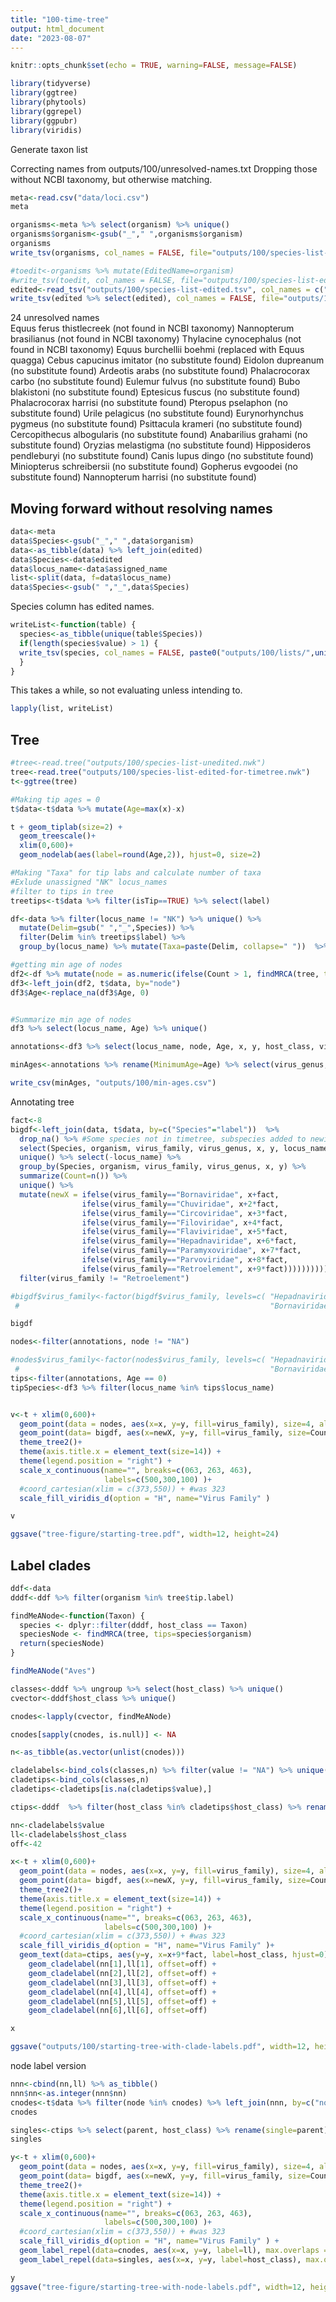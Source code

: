 ```yaml
---
title: "100-time-tree"
output: html_document
date: "2023-08-07"
---
```


```r
knitr::opts_chunk$set(echo = TRUE, warning=FALSE, message=FALSE)
```

```r
library(tidyverse)
library(ggtree)
library(phytools)
library(ggrepel)
library(ggpubr)
library(viridis)
```

Generate taxon list

Correcting names from outputs/100/unresolved-names.txt
Dropping those without NCBI taxonomy, but otherwise matching.    

```r
meta<-read.csv("data/loci.csv")
meta
```

```r
organisms<-meta %>% select(organism) %>% unique()
organisms$organism<-gsub("_"," ",organisms$organism)
organisms
write_tsv(organisms, col_names = FALSE, file="outputs/100/species-list-unedited.tsv")

#toedit<-organisms %>% mutate(EditedName=organism)
#write_tsv(toedit, col_names = FALSE, file="outputs/100/species-list-edited.tsv")
edited<-read_tsv("outputs/100/species-list-edited.tsv", col_names = c("Species","edited"))
write_tsv(edited %>% select(edited), col_names = FALSE, file="outputs/100/species-list-edited-for-timetree.tsv")
```

24 unresolved names     
Equus ferus thistlecreek (not found in NCBI taxonomy)
Nannopterum brasilianus (not found in NCBI taxonomy)
Thylacine cynocephalus (not found in NCBI taxonomy)
Equus burchellii boehmi (replaced with Equus quagga)
Cebus capucinus imitator (no substitute found)
Eidolon dupreanum (no substitute found)
Ardeotis arabs (no substitute found)
Phalacrocorax carbo (no substitute found)
Eulemur fulvus (no substitute found)
Bubo blakistoni (no substitute found)
Eptesicus fuscus (no substitute found)
Phalacrocorax harrisi (no substitute found)
Pteropus pselaphon (no substitute found)
Urile pelagicus (no substitute found)
Eurynorhynchus pygmeus (no substitute found)
Psittacula krameri (no substitute found)
Cercopithecus albogularis (no substitute found)
Anabarilius grahami (no substitute found)
Oryzias melastigma (no substitute found)
Hipposideros pendleburyi (no substitute found)
Canis lupus dingo (no substitute found)
Miniopterus schreibersii (no substitute found)
Gopherus evgoodei (no substitute found)
Nannopterum harrisi (no substitute found)
 
## Moving forward without resolving names

```r
data<-meta 
data$Species<-gsub("_"," ",data$organism)
data<-as_tibble(data) %>% left_join(edited)
data$Species<-data$edited
data$locus_name<-data$assigned_name
list<-split(data, f=data$locus_name)
data$Species<-gsub(" ","_",data$Species)
```

Species column has edited names. 
```r
writeList<-function(table) {
  species<-as_tibble(unique(table$Species))
  if(length(species$value) > 1) {
  write_tsv(species, col_names = FALSE, paste0("outputs/100/lists/",unique(table$locus_name),".tsv"))
  }
}
```

This takes a while, so not evaluating unless intending to.     

```r
lapply(list, writeList)
```


## Tree   

```r
#tree<-read.tree("outputs/100/species-list-unedited.nwk")
tree<-read.tree("outputs/100/species-list-edited-for-timetree.nwk")
t<-ggtree(tree)
```

```r
#Making tip ages = 0 
t$data<-t$data %>% mutate(Age=max(x)-x)

t + geom_tiplab(size=2) +
  geom_treescale()+
  xlim(0,600)+
  geom_nodelab(aes(label=round(Age,2)), hjust=0, size=2)
```

```r
#Making "Taxa" for tip labs and calculate number of taxa
#Exlude unassigned "NK" locus_names
#filter to tips in tree
treetips<-t$data %>% filter(isTip==TRUE) %>% select(label)

df<-data %>% filter(locus_name != "NK") %>% unique() %>%
  mutate(Delim=gsub(" ","_",Species)) %>%
  filter(Delim %in% treetips$label) %>%
  group_by(locus_name) %>% mutate(Taxa=paste(Delim, collapse=" "))  %>% mutate(Count=n())

#getting min age of nodes
df2<-df %>% mutate(node = as.numeric(ifelse(Count > 1, findMRCA(tree, tips=strsplit(Taxa, " ")[[1]]), NA)))
df3<-left_join(df2, t$data, by="node")
df3$Age<-replace_na(df3$Age, 0)


#Summarize min age of nodes
df3 %>% select(locus_name, Age) %>% unique()
```

```r
annotations<-df3 %>% select(locus_name, node, Age, x, y, host_class, virus_family, virus_genus) %>% unique()

minAges<-annotations %>% rename(MinimumAge=Age) %>% select(virus_genus, locus_name, MinimumAge, host_class)

write_csv(minAges, "outputs/100/min-ages.csv")
```


Annotating tree

```r
fact<-8
bigdf<-left_join(data, t$data, by=c("Species"="label"))  %>%
  drop_na() %>% #Some species not in timetree, subspecies added to newick string where appropriate
  select(Species, organism, virus_family, virus_genus, x, y, locus_name) %>%
  unique() %>% select(-locus_name) %>% 
  group_by(Species, organism, virus_family, virus_genus, x, y) %>%
  summarize(Count=n()) %>%
  unique() %>%
  mutate(newX = ifelse(virus_family=="Bornaviridae", x+fact,
                ifelse(virus_family=="Chuviridae", x+2*fact,
                ifelse(virus_family=="Circoviridae", x+3*fact,
                ifelse(virus_family=="Filoviridae", x+4*fact,
                ifelse(virus_family=="Flaviviridae", x+5*fact,
                ifelse(virus_family=="Hepadnaviridae", x+6*fact,
                ifelse(virus_family=="Paramyxoviridae", x+7*fact,
                ifelse(virus_family=="Parvoviridae", x+8*fact,
                ifelse(virus_family=="Retroelement", x+9*fact)))))))))) %>%
  filter(virus_family != "Retroelement")

#bigdf$virus_family<-factor(bigdf$virus_family, levels=c( "Hepadnaviridae","Circoviridae", "Parvoviridae","Retroelement","Flaviviridae",
 #                                                        "Bornaviridae","Chuviridae","Filoviridae","Paramyxoviridae"))

bigdf
```

```r
nodes<-filter(annotations, node != "NA")

#nodes$virus_family<-factor(nodes$virus_family, levels=c( "Hepadnaviridae","Circoviridae", "Parvoviridae","Retroelement","Flaviviridae",
 #                                                        "Bornaviridae","Chuviridae","Filoviridae","Paramyxoviridae"))
tips<-filter(annotations, Age == 0)
tipSpecies<-df3 %>% filter(locus_name %in% tips$locus_name)


v<-t + xlim(0,600)+
  geom_point(data = nodes, aes(x=x, y=y, fill=virus_family), size=4, alpha=0.75, pch=23, position = "jitter") +
  geom_point(data= bigdf, aes(x=newX, y=y, fill=virus_family, size=Count), alpha=0.75, pch=21) +
  theme_tree2()+
  theme(axis.title.x = element_text(size=14)) +
  theme(legend.position = "right") +
  scale_x_continuous(name="", breaks=c(063, 263, 463),
                     labels=c(500,300,100) )+
  #coord_cartesian(xlim = c(373,550)) + #was 323
  scale_fill_viridis_d(option = "H", name="Virus Family" ) 

v

ggsave("tree-figure/starting-tree.pdf", width=12, height=24)
```


## Label clades

```r
ddf<-data
dddf<-ddf %>% filter(organism %in% tree$tip.label)

findMeANode<-function(Taxon) {
  species <- dplyr::filter(dddf, host_class == Taxon)
  speciesNode <- findMRCA(tree, tips=species$organism)
  return(speciesNode)
}

findMeANode("Aves")
```

```r
classes<-dddf %>% ungroup %>% select(host_class) %>% unique()
cvector<-dddf$host_class %>% unique()

cnodes<-lapply(cvector, findMeANode)
```

```r
cnodes[sapply(cnodes, is.null)] <- NA

n<-as_tibble(as.vector(unlist(cnodes)))

cladelabels<-bind_cols(classes,n) %>% filter(value != "NA") %>% unique() %>% filter(host_class!="Unclassified")
cladetips<-bind_cols(classes,n)
cladetips<-cladetips[is.na(cladetips$value),]

ctips<-dddf  %>% filter(host_class %in% cladetips$host_class) %>% rename(label=Species) %>% left_join(t$data)

nn<-cladelabels$value
ll<-cladelabels$host_class
off<-42
```


```r
x<-t + xlim(0,600)+
  geom_point(data = nodes, aes(x=x, y=y, fill=virus_family), size=4, alpha=0.75, pch=23, position = "jitter") +
  geom_point(data= bigdf, aes(x=newX, y=y, fill=virus_family, size=Count), alpha=0.75, pch=21) +
  theme_tree2()+
  theme(axis.title.x = element_text(size=14)) +
  theme(legend.position = "right") +
  scale_x_continuous(name="", breaks=c(063, 263, 463),
                     labels=c(500,300,100) )+
  #coord_cartesian(xlim = c(373,550)) + #was 323
  scale_fill_viridis_d(option = "H", name="Virus Family" )+
  geom_text(data=ctips, aes(y=y, x=x+9*fact, label=host_class, hjust=0)) +
    geom_cladelabel(nn[1],ll[1], offset=off) +
    geom_cladelabel(nn[2],ll[2], offset=off) +
    geom_cladelabel(nn[3],ll[3], offset=off) +
    geom_cladelabel(nn[4],ll[4], offset=off) +
    geom_cladelabel(nn[5],ll[5], offset=off) +
    geom_cladelabel(nn[6],ll[6], offset=off) 

x

ggsave("outputs/100/starting-tree-with-clade-labels.pdf", width=12, height=24)

```


node label version    

```r
nnn<-cbind(nn,ll) %>% as_tibble()
nnn$nn<-as.integer(nnn$nn)
cnodes<-t$data %>% filter(node %in% cnodes) %>% left_join(nnn, by=c("node"="nn"))
cnodes
```

```r
singles<-ctips %>% select(parent, host_class) %>% rename(single=parent) %>% left_join(t$data, by=c("single"="node"))
singles
```

```r
y<-t + xlim(0,600)+
  geom_point(data = nodes, aes(x=x, y=y, fill=virus_family), size=4, alpha=0.75, pch=23, position = "jitter") +
  geom_point(data= bigdf, aes(x=newX, y=y, fill=virus_family, size=Count), alpha=0.75, pch=21) +
  theme_tree2()+
  theme(axis.title.x = element_text(size=14)) +
  theme(legend.position = "right") +
  scale_x_continuous(name="", breaks=c(063, 263, 463),
                     labels=c(500,300,100) )+
  #coord_cartesian(xlim = c(373,550)) + #was 323
  scale_fill_viridis_d(option = "H", name="Virus Family" ) +
  geom_label_repel(data=cnodes, aes(x=x, y=y, label=ll), max.overlaps = Inf) +
  geom_label_repel(data=singles, aes(x=x, y=y, label=host_class), max.overlaps = Inf)

y
ggsave("tree-figure/starting-tree-with-node-labels.pdf", width=12, height=24)

```

